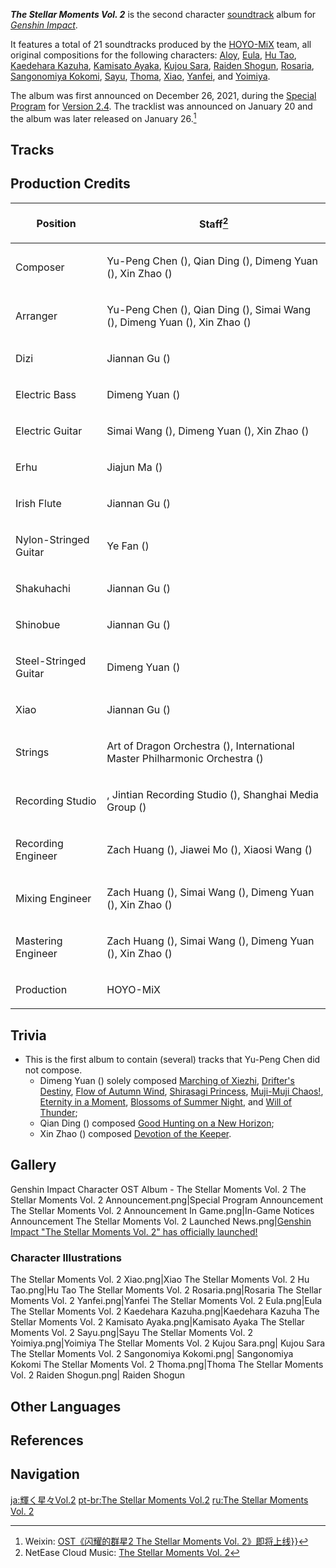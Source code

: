 {{Album Infobox
|title       = The Stellar Moments Vol.&nbsp;2
|image       = The Stellar Moments Vol. 2.png
|type        = Character Trailer Soundtracks
|group       = Albums
|medium      = Digital
|series      = The Stellar Moments (Album Series)
|releaseDate = 2022-01-26
|length      = 32 min 18 sec - 21 tracks
|spotify     = 1allU3bi1l9t6yUBfjQt3S
|youtube     = OLAK5uy_lKd5_ShlSWC-giCJIh8j9x6dpZsIoL_KY
|previous    = [[The Stellar Moments]]
|next        = [[The Stellar Moments Vol. 3]]
}}
'''''The Stellar Moments Vol. 2''''' is the second character [[soundtrack]] album for ''[[Genshin Impact]]''.

It features a total of 21 soundtracks produced by the [[HOYO-MiX]] team, all original compositions for the following characters: [[Aloy]], [[Eula]], [[Hu Tao]], [[Kaedehara Kazuha]], [[Kamisato Ayaka]], [[Kujou Sara]], [[Raiden Shogun]], [[Rosaria]], [[Sangonomiya Kokomi]], [[Sayu]], [[Thoma]], [[Xiao]], [[Yanfei]], and [[Yoimiya]].

The album was first announced on December 26, 2021, during the [[Special Program]] for [[Version 2.4]]. The tracklist was announced on January 20 and the album was later released on January 26.<ref>Weixin: [https://mp.weixin.qq.com/s/jv1kaW_ACnfBGQToCjtOMg {{zh|《原神》第二张角色主题}}OST《闪耀的群星2 The Stellar Moments Vol. 2》即将上线}}]</ref>

==Tracks==
{{Soundtracks by Category Table|The Stellar Moments Vol. 2 Soundtracks|hidealbum=1|type=mediaoriginal|hideextras=1}}

==Production Credits==
{| class="wikitable"
! Position
! Staff<ref>NetEase Cloud Music: [https://y.music.163.com/m/album?id=139146666 {{zh|原神-闪耀的群星2}} The Stellar Moments Vol. 2]</ref>
|-
! Composer
| Yu-Peng Chen ({{zh|陈致逸}}), Qian Ding ({{zh|丁谦}}), Dimeng Yuan ({{zh|苑迪萌}}), Xin Zhao ({{zh|赵鑫}})
|-
! Arranger
| Yu-Peng Chen ({{zh|陈致逸}}), Qian Ding ({{zh|丁谦}}), Simai Wang ({{zh|王斯迈}}), Dimeng Yuan ({{zh|苑迪萌}}), Xin Zhao ({{zh|赵鑫}})
|-
! Dizi
| Jiannan Gu ({{zh|顾剑楠}})
|-
! Electric Bass
| Dimeng Yuan ({{zh|苑迪萌}})
|-
! Electric Guitar
| Simai Wang ({{zh|王斯迈}}), Dimeng Yuan ({{zh|苑迪萌}}), Xin Zhao ({{zh|赵鑫}})
|-
! Erhu
| Jiajun Ma ({{zh|马稼骏}})
|-
! Irish Flute
| Jiannan Gu ({{zh|顾剑楠}})
|-
! Nylon-Stringed Guitar
| Ye Fan ({{zh|范晔}})
|-
! Shakuhachi
| Jiannan Gu ({{zh|顾剑楠}})
|-
! Shinobue
| Jiannan Gu ({{zh|顾剑楠}})
|-
! Steel-Stringed Guitar
| Dimeng Yuan ({{zh|苑迪萌}})
|-
! Xiao
| Jiannan Gu ({{zh|顾剑楠}})
|-
! Strings
| Art of Dragon Orchestra ({{zh|龙之艺交响乐团}}), International Master Philharmonic Orchestra ({{zh|国际首席爱乐乐团}})
|-
! Recording Studio
| {{Not a Typo|52Hz Studio}}, Jintian Recording Studio ({{zh|金田录音棚}}), Shanghai Media Group ({{zh|上海广播大厦}})
|-
! Recording Engineer
| Zach Huang ({{zh|黄巍}}), Jiawei Mo ({{zh|莫家伟}}), Xiaosi Wang ({{zh|王小四}})
|-
! Mixing Engineer
| Zach Huang ({{zh|黄巍}}), Simai Wang ({{zh|王斯迈}}), Dimeng Yuan ({{zh|苑迪萌}}), Xin Zhao ({{zh|赵鑫}})
|-
! Mastering Engineer
| Zach Huang ({{zh|黄巍}}), Simai Wang ({{zh|王斯迈}}), Dimeng Yuan ({{zh|苑迪萌}}), Xin Zhao ({{zh|赵鑫}})
|-
! Production
| HOYO-MiX
|}

==Trivia==
* This is the first album to contain (several) tracks that Yu-Peng Chen did not compose.
** Dimeng Yuan ({{zh|苑迪萌}}) solely composed [[Marching of Xiezhi]], [[Drifter's Destiny]], [[Flow of Autumn Wind]], [[Shirasagi Princess]], [[Muji-Muji Chaos!]], [[Eternity in a Moment]], [[Blossoms of Summer Night]], and [[Will of Thunder]];
** Qian Ding ({{zh|丁谦}}) composed [[Good Hunting on a New Horizon]];
** Xin Zhao ({{zh|赵鑫}}) composed [[Devotion of the Keeper]].

==Gallery==
<gallery>
Genshin Impact Character OST Album - The Stellar Moments Vol. 2
The Stellar Moments Vol. 2 Announcement.png|Special Program Announcement
The Stellar Moments Vol. 2 Announcement In Game.png|In-Game Notices Announcement
The Stellar Moments Vol. 2 Launched News.png|[https://genshin.hoyoverse.com/en/news/detail/18939 Genshin Impact "The Stellar Moments Vol. 2" has officially launched!]
</gallery>
===Character Illustrations===
<gallery>
The Stellar Moments Vol. 2 Xiao.png|Xiao
The Stellar Moments Vol. 2 Hu Tao.png|Hu Tao
The Stellar Moments Vol. 2 Rosaria.png|Rosaria
The Stellar Moments Vol. 2 Yanfei.png|Yanfei
The Stellar Moments Vol. 2 Eula.png|Eula
The Stellar Moments Vol. 2 Kaedehara Kazuha.png|Kaedehara Kazuha
The Stellar Moments Vol. 2 Kamisato Ayaka.png|Kamisato Ayaka
The Stellar Moments Vol. 2 Sayu.png|Sayu
The Stellar Moments Vol. 2 Yoimiya.png|Yoimiya
The Stellar Moments Vol. 2 Kujou Sara.png| Kujou Sara
The Stellar Moments Vol. 2 Sangonomiya Kokomi.png| Sangonomiya Kokomi
The Stellar Moments Vol. 2 Thoma.png|Thoma
The Stellar Moments Vol. 2 Raiden Shogun.png| Raiden Shogun
</gallery>

==Other Languages==
{{Other Languages
|en      = The Stellar Moments Vol. 2
|zhs     = 闪耀的群星2
|zhs_rm  = Shǎnyào de Qúnxīng Èr
|zht     = 閃耀的群星2
|zht_rm  = Shǎnyào de Qúnxīng Èr
|zh_tl   = Shining Stars Vol. 2
|ja      = 輝く星々Vol.2
|ja_rm   = Kagayaku Hoshiboshi Voryuumu Tsuu
|ja_tl   = Shining Stars Vol. 2
|ko      = 빛나는 뭇별2
|ko_rm   = Binnaneun Mutbyeol I
|ko_tl   = Many Shining Stars 2
|tr      = 
|tr_tl   = 
|it      = 
|it_tl   = 
}}

==References==
{{Reflist}}

==Navigation==
{{Album Navbox|main}}

[[ja:輝く星々Vol.2]]
[[pt-br:The Stellar Moments Vol.2]]
[[ru:The Stellar Moments Vol. 2]]
